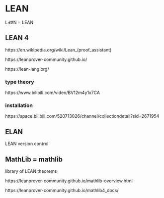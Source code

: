# LEAN

$\mathrm{L}\exists\forall\mathrm{N}$ = LEAN

## LEAN 4

https://en.wikipedia.org/wiki/Lean_(proof_assistant)

https://leanprover-community.github.io/

https://lean-lang.org/

### type theory

https://www.bilibili.com/video/BV12m4y1x7CA

### installation

https://space.bilibili.com/520713026/channel/collectiondetail?sid=2671954

## ELAN

LEAN version control

## MathLib = mathlib

library of LEAN theorems

https://leanprover-community.github.io/mathlib-overview.html

https://leanprover-community.github.io/mathlib4_docs/